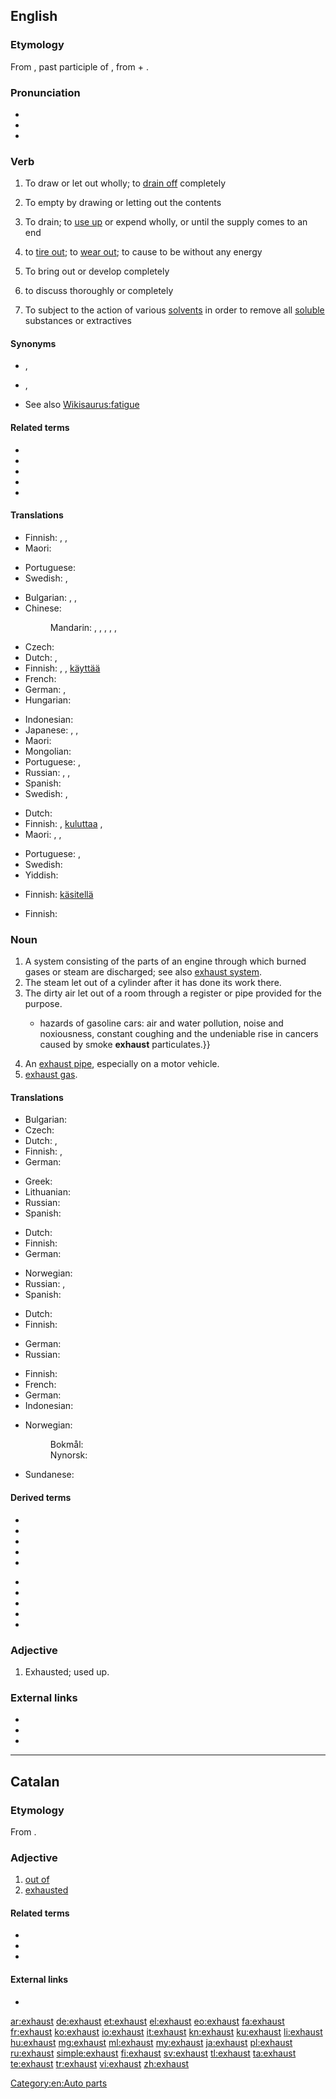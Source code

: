 ==English==
{{wikipedia|dab=exhaust}}

===Etymology===
From {{etyl|la|en}} {{m|la|exhaustus}}, past participle of {{m|la|exhaurio|exhaurīre|to draw out, drink up, empty, exhaust}}, from {{m|la|ex||out}} + {{m|la|haurio|haurīre|to draw (especially water), drain}}.

===Pronunciation===
* {{IPA|/ɪɡˈzɔːst/|lang=en}}
* {{audio|en-us-exhaust.ogg|Audio (US)|lang=en}}
* {{rhymes|ɔːst|lang=en}}

===Verb===
{{en-verb}}

# {{lb|en|transitive}} To draw or let out wholly; to [[drain off]] completely
#: {{ux|en|The water was '''exhausted''' out of the well.}}
#: {{ux|en|Moisture of the earth is '''exhausted''' by evaporation.}}
# {{lb|en|transitive}} To empty by drawing or letting out the contents
#: {{ux|en|to '''exhaust''' a well}}
#: {{ux|en|to '''exhaust''' a treasury}}
# {{lb|en|transitive|figuratively}} To drain; to [[use up]] or expend wholly, or until the supply comes to an end
#: {{ux|en|My grandfather seemingly never '''exhausts''' his supply of bad jokes.}}
#: {{ux|en|to '''exhaust one's resources}}
#: {{ux|en|You're '''exhausting''' my patience.}}
#: {{ux|en|I '''exhausted''' my strength walking up the hill.}}
# {{lb|en|transitive}} to [[tire out]]; to [[wear out]]; to cause to be without any energy
#: {{ux|en|The marathon '''exhausted''' me.}}
# {{lb|en|transitive}} To bring out or develop completely
# {{lb|en|transitive}} to discuss thoroughly or completely
#: {{ux|en|That subject has already been fully '''exhausted'''.}}
# {{lb|en|transitive|chemistry}} To subject to the action of various [[solvent]]s in order to remove all [[soluble]] substances or extractives
#: {{ux|en|to '''exhaust''' a drug successively with water, alcohol, and ether}}

====Synonyms====
* {{l|en|spend}}, {{l|en|consume}}
* {{l|en|tire out}}, {{l|en|weary}}
* See also [[Wikisaurus:fatigue]]

====Related terms====
* {{l|en|exhausted}}
* {{l|en|exhausting}}
* {{l|en|exhaustion}}
* {{l|en|exhaustive}}
* {{l|en|exhaustible}}

====Translations====
{{trans-top|to draw or let out wholly; to drain off completely}}
* Finnish: {{t|fi|tyhjentää}}, {{t+|fi|poistaa}}, {{t+|fi|kuivattaa}}
* Maori: {{t|mi|kīrea}} {{qualifier|of soil fertlity}}
{{trans-mid}}
* Portuguese: {{t+|pt|esvaziar}}
* Swedish: {{t|sv|uttömma}}, {{t+|sv|tömma}}
{{trans-bottom}}

{{trans-top|to empty by drawing or letting out the contents}}
* Bulgarian: {{t+|bg|изчерпвам|sc=Cyrl}}, {{t+|bg|изразходвам|sc=Cyrl}}, {{t+|bg|изтощавам}}
* Chinese:
*: Mandarin: {{t+|cmn|用盡|sc=Hani}}, {{t+|cmn|用尽|tr=yòngjìn|sc=Hani}}, {{t+|cmn|盡|sc=Hani}}, {{t+|cmn|尽|tr=jìn|sc=Hani}}, {{t+|cmn|耗盡|sc=Hani}}, {{t+|cmn|耗尽|tr=hàojìn|sc=Hani}}
* Czech: {{t+|cs|vyčerpat}}
* Dutch: {{t+|nl|uitputten}}, {{t+|nl|verminderen}}
* Finnish: {{t|fi|tyhjentää}}, {{t|fi|ehdyttää}}, [[käyttää#Finnish|käyttää]] {{t+|fi|loppu|alt=loppuun}}
* French: {{t+|fr|épuiser}}
* German: {{t|de|erschöpfen}}, {{t+|de|dezimieren}}
* Hungarian: {{t+|hu|kimerít}}
{{trans-mid}}
* Indonesian: {{t+|id|kuras}}
* Japanese: {{t|ja|使い尽くす|tr=つかいつくす, tsukaitsukusu|sc=Jpan}}, {{t|ja|尽くす|tr=つくす, tsukusu|sc=Jpan}}, {{t|ja|使い切る|tr=つかいきる, tsukaikiru|sc=Jpan}}
* Maori: {{t|mi|whakaporo}}
* Mongolian: {{t+|mn|барах|sc=Cyrl}}
* Portuguese: {{t+|pt|esgotar}}, {{t+|pt|exaurir}}
* Russian: {{t+|ru|исче́рпывать|impf}}, {{t+|ru|истоща́ть|impf}}, {{t+|ru|израсхо́довать|pf}}
* Spanish: {{t+|es|agotar}}
* Swedish: {{t|sv|uttömma}}, {{t+|sv|tömma}}
{{trans-bottom}}

{{trans-top|to drain, metaphorically; to wear out}}
* Dutch: {{t+|nl|uitputten}}
* Finnish: {{t|fi|uuvuttaa}}, [[kuluttaa#Finnish|kuluttaa]] {{t+|fi|loppu|alt=loppuun}}, {{t|fi|näännyttää}}
* Maori: {{t|mi|whakaporo}}, {{t|mi|whakaruhi}}, {{t|mi|whakapeto}}
{{trans-mid}}
* Portuguese: {{t+|pt|esgotar}}, {{t+|pt|exaurir}}
* Swedish: {{t+|sv|förbruka}}
* Yiddish: {{t|yi|אויסמוטשן}}
{{trans-bottom}}

{{trans-top|to bring out or develop completely; to discuss thoroughly}}
* Finnish: [[käsitellä#Finnish|käsitellä]] {{t+|fi|loppu|alt=loppuun}}
{{trans-mid}}
{{trans-bottom}}

{{trans-top|chemistry: to subject to the action of solvents}}
* Finnish: {{t+|fi|poistaa}}
{{trans-mid}}
{{trans-bottom}}

===Noun===
{{en-noun}}

# A system consisting of the parts of an engine through which burned gases or steam are discharged; see also [[exhaust system]].
# The steam let out of a cylinder after it has done its work there.
# The dirty air let out of a room through a register or pipe provided for the purpose.
#* {{quote-book|year=2006|author=[[w:Edwin Black|Edwin Black]]
|title=Internal Combustion
|chapter=1|url=http://openlibrary.org/works/OL4103950W
|passage=If successful, Edison and Ford—in 1914—would move society away from the{{...}}hazards of gasoline cars: air and water pollution, noise and noxiousness, constant coughing and the undeniable rise in cancers caused by smoke '''exhaust''' particulates.}}
# An [[exhaust pipe]], especially on a motor vehicle.
# [[wikipedia:exhaust gas|exhaust gas]].

====Translations====
{{trans-top|system consisting of the parts of an engine through which burned gases or steam are discharged}}
* Bulgarian: {{t+|bg|ауспух|m|sc=Cyrl}}
* Czech: {{t+|cs|výfuk|m}}
* Dutch: {{t|nl|uitlaatpijp|f}}, {{t+|nl|uitlaat|m}}
* Finnish: {{t|fi|pakokaasujärjestelmä}}, {{t|fi|pakoputkisto}}
* German: {{t+|de|Auspuff|m}}
{{trans-mid}}
* Greek: {{t+|el|εξάτμιση|f}}
* Lithuanian: {{t|lt|duslintuvas|m}}
* Russian: {{t+|ru|вы́хлоп|m}}
* Spanish: {{t|es|tubo de escape|m}}
{{trans-bottom}}

{{trans-top|the steam let out of a cylinder after it has done its work there}}
* Dutch: {{t+|nl|uitlaat|m}}
* Finnish: {{t|fi|poistohöyry}}
* German: {{t+|de|Abgas|n}}
{{trans-mid}}
* Norwegian: {{t+|no|eksos|m}}
* Russian: {{t+|ru|вы́хлоп|m}}, {{t|ru|выхлопны́е га́зы|m-p}}
* Spanish: {{t+|es|escape}}
{{trans-bottom}}

{{trans-top|the foul air let out of a room through a register or pipe provided for the purpose}}
* Dutch: {{t+|nl|uitlaat|m}}
* Finnish: {{t|fi|poistoilma}}
{{trans-mid}}
* German: {{t+|de|Abluft|f}}
* Russian: {{t|ru|выхлопны́е га́зы|m-p}}
{{trans-bottom}}

{{trans-see|exhaust pipe}}

{{trans-top|exhaust gas}}
* Finnish: {{t+|fi|pakokaasu}}
* French: {{t|fr|gaz d'échappement}}
* German: {{t+|de|Abgas}}
* Indonesian: {{t|id|gas buangan}}
{{trans-mid}}
* Norwegian:
*: Bokmål: {{t+|nb|eksos|m}}
*: Nynorsk: {{t|nn|eksos|m}}
* Sundanese: {{t|su|kelun}}
{{trans-bottom}}

====Derived terms====
{{top2}}
* {{l|en|exhaust draught}}
* {{l|en|exhaust fan}}
* {{l|en|exhaustless}}
* {{l|en|exhaust nozzle}}
* {{l|en|exhaust pipe}}
{{mid2}}
* {{l|en|exhaust port}}
* {{l|en|exhaust purifier}}
* {{l|en|exhaust steam}}
* {{l|en|exhaust system}}
* {{l|en|exhaust valve}}
{{bottom}}

===Adjective===
{{en-adj|-}}

# {{lb|en|obsolete}} Exhausted; used up.

===External links===
* {{R:Webster 1913}}
* {{R:Century 1911}}
* {{R:OneLook}}

[[Category:en:Auto parts]]

----

==Catalan==

===Etymology===
From {{etyl|la|ca}} {{m|la|exhaustus}}.

===Adjective===
{{ca-adj}}

# [[out of]] {{gloss|no longer in possession of}}
# [[exhausted]]

====Related terms====
* {{l|ca|exhaurir}}
* {{l|ca|exhaustió}}
* {{l|ca|exhaustiu}}

====External links====
* {{R:IEC2}}

[[ar:exhaust]]
[[de:exhaust]]
[[et:exhaust]]
[[el:exhaust]]
[[eo:exhaust]]
[[fa:exhaust]]
[[fr:exhaust]]
[[ko:exhaust]]
[[io:exhaust]]
[[it:exhaust]]
[[kn:exhaust]]
[[ku:exhaust]]
[[li:exhaust]]
[[hu:exhaust]]
[[mg:exhaust]]
[[ml:exhaust]]
[[my:exhaust]]
[[ja:exhaust]]
[[pl:exhaust]]
[[ru:exhaust]]
[[simple:exhaust]]
[[fi:exhaust]]
[[sv:exhaust]]
[[tl:exhaust]]
[[ta:exhaust]]
[[te:exhaust]]
[[tr:exhaust]]
[[vi:exhaust]]
[[zh:exhaust]]